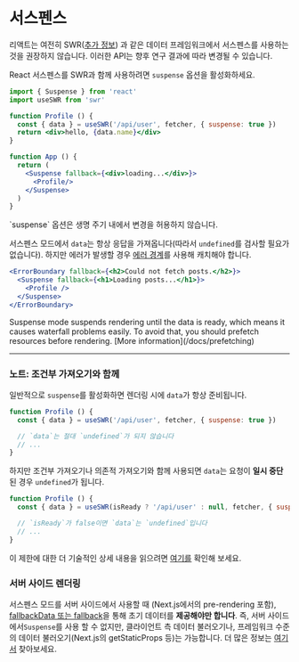 
# 서스펜스

<Callout emoji="🚨" type="error">
  리액트는 여전히 SWR(<a href="https://reactjs.org/blog/2022/03/29/react-v18.html#suspense-in-data-frameworks" target="_blank" rel="noopener">추가 정보</a>) 과 같은 데이터 프레임워크에서 서스펜스를 사용하는 것을 권장하지 않습니다. 이러한 API는 향후 연구 결과에 따라 변경될 수 있습니다.
</Callout>

React 서스펜스를 SWR과 함께 사용하려면 `suspense` 옵션을 활성화하세요.

```jsx
import { Suspense } from 'react'
import useSWR from 'swr'

function Profile () {
  const { data } = useSWR('/api/user', fetcher, { suspense: true })
  return <div>hello, {data.name}</div>
}

function App () {
  return (
    <Suspense fallback={<div>loading...</div>}>
      <Profile/>
    </Suspense>
  )
}
```

<Callout>
  `suspense` 옵션은 생명 주기 내에서 변경을 허용하지 않습니다.
</Callout>

서스펜스 모드에서 `data`는 항상 응답을 가져옵니다(따라서 `undefined`를 검사할 필요가 없습니다).
하지만 에러가 발생할 경우 [에러 경계](https://reactjs.org/docs/concurrent-mode-suspense.html#handling-errors)를 사용해 캐치해야 합니다.

```jsx
<ErrorBoundary fallback={<h2>Could not fetch posts.</h2>}>
  <Suspense fallback={<h1>Loading posts...</h1>}>
    <Profile />
  </Suspense>
</ErrorBoundary>
```

<Callout>
Suspense mode suspends rendering until the data is ready, which means it causes waterfall problems easily. To avoid that, you should prefetch resources before rendering. [More information](/docs/prefetching)
</Callout>

---

### 노트: 조건부 가져오기와 함께

일반적으로 `suspense`를 활성화하면 렌더링 시에 `data`가 항상 준비됩니다.

```jsx
function Profile () {
  const { data } = useSWR('/api/user', fetcher, { suspense: true })

  // `data`는 절대 `undefined`가 되지 않습니다
  // ...
}
```

하지만 조건부 가져오기나 의존적 가져오기와 함께 사용되면 `data`는 요청이 **일시 중단**된 경우 `undefined`가 됩니다.

```jsx
function Profile () {
  const { data } = useSWR(isReady ? '/api/user' : null, fetcher, { suspense: true })

  // `isReady`가 false이면 `data`는 `undefined`입니다
  // ...
}
```

이 제한에 대한 더 기술적인 상세 내용을 읽으려면 [여기를](https://github.com/vercel/swr/pull/357#issuecomment-627089889) 확인해 보세요.

### 서버 사이드 렌더링

서스펜스 모드를 서버 사이드에서 사용할 때 (Next.js에서의 pre-rendering 포함), [fallbackData 또는 fallback](/docs/with-nextjs#pre-rendering-with-default-data)을 통해 초기 데이터를 **제공해야만 합니다**. 즉, 서버 사이드에서`Suspense`를 사용 할 수 없지만, 클라이언트 측 데이터 불러오기나, 프레임워크 수준의 데이터 불러오기(Next.js의 getStaticProps 등)는 가능합니다. 더 많은 정보는 [여기서](https://github.com/vercel/swr/issues/1906) 찾아보세요.
